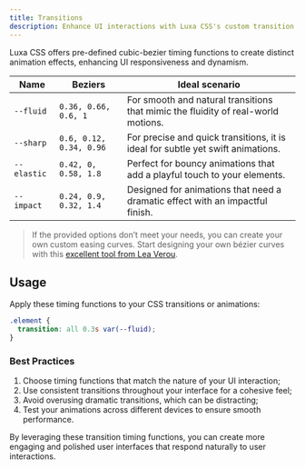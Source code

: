```yaml
---
title: Transitions
description: Enhance UI interactions with Luxa CSS's custom transition timing functions for fluid, sharp, elastic, and impactful animations.
---
```


Luxa CSS offers pre-defined cubic-bezier timing functions to create distinct animation effects, enhancing UI responsiveness and dynamism.

| Name        | Beziers                 | Ideal scenario                                                                    |
| ----------- | ----------------------- | --------------------------------------------------------------------------------- |
| `--fluid`   | `0.36, 0.66, 0.6, 1`    | For smooth and natural transitions that mimic the fluidity of real-world motions. |
| `--sharp`   | `0.6, 0.12, 0.34, 0.96` | For precise and quick transitions, it is ideal for subtle yet swift animations.   |
| `--elastic` | `0.42, 0, 0.58, 1.8`    | Perfect for bouncy animations that add a playful touch to your elements.          |
| `--impact`  | `0.24, 0.9, 0.32, 1.4`  | Designed for animations that need a dramatic effect with an impactful finish.     |

<div class="row flow-row-nowrap">
  <div class="col">
    <BezierVisualizer name="fluid" bezier={[0.36, 0.66, 0.6, 1]} />
  </div>
  <div class="col">
    <BezierVisualizer name="sharp" bezier={[0.6, 0.12, 0.34, 0.96]} />
  </div>
  <div class="col">
    <BezierVisualizer name="elastic" bezier={[0.42, 0, 0.58, 1.8]} />
  </div>
  <div class="col">
    <BezierVisualizer name="impact" bezier={[0.24, 0.9, 0.32, 1.4]} />
  </div>
</div>

> If the provided options don’t meet your needs, you can create your own custom easing curves. Start designing your own bézier curves with this [excellent tool from Lea Verou](https://cubic-bezier.com/?ref=luxacss.com).

## Usage

Apply these timing functions to your CSS transitions or animations:

```css
.element {
  transition: all 0.3s var(--fluid);
}
```

### Best Practices

1. Choose timing functions that match the nature of your UI interaction;
2. Use consistent transitions throughout your interface for a cohesive feel;
3. Avoid overusing dramatic transitions, which can be distracting;
4. Test your animations across different devices to ensure smooth performance.

By leveraging these transition timing functions, you can create more engaging and polished user interfaces that respond naturally to user interactions.
